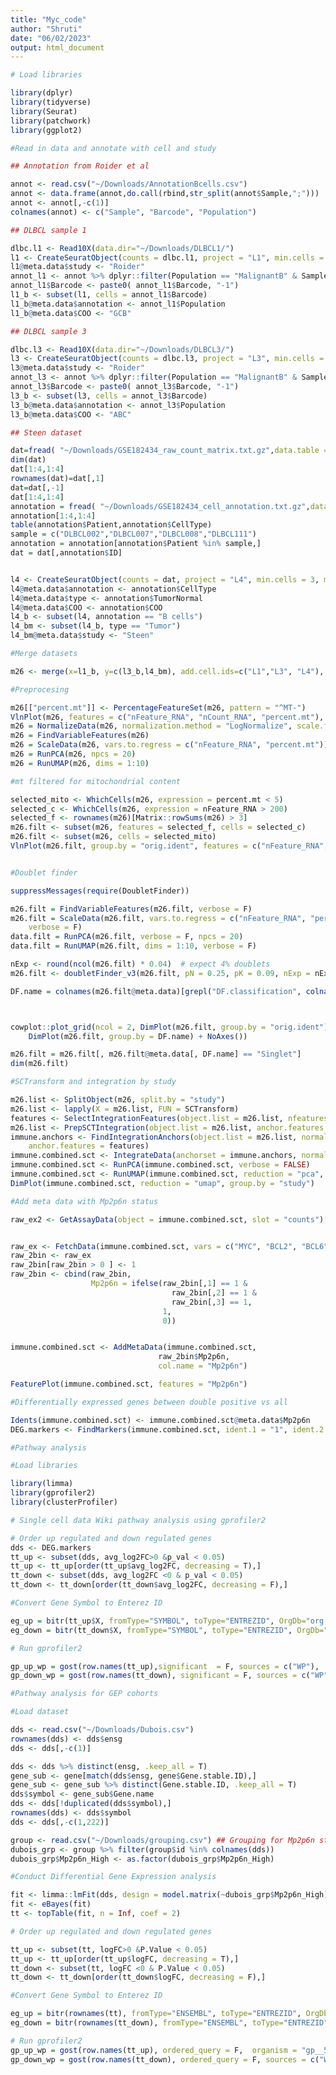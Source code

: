 ```yaml
---
title: "Myc_code"
author: "Shruti"
date: "06/02/2023"
output: html_document
---
```


```r

# Load libraries

library(dplyr)
library(tidyverse)
library(Seurat)
library(patchwork)
library(ggplot2)
```


```r
#Read in data and annotate with cell and study 

## Annotation from Roider et al 

annot <- read.csv("~/Downloads/AnnotationBcells.csv")
annot <- data.frame(annot,do.call(rbind,str_split(annot$Sample,";")))
annot <- annot[,-c(1)]
colnames(annot) <- c("Sample", "Barcode", "Population")

## DLBCL sample 1 

dlbc.l1 <- Read10X(data.dir="~/Downloads/DLBCL1/")
l1 <- CreateSeuratObject(counts = dlbc.l1, project = "L1", min.cells = 3, min.features = 200)
l1@meta.data$study <- "Roider"
annot_l1 <- annot %>% dplyr::filter(Population == "MalignantB" & Sample == "DLBCL1")
annot_l1$Barcode <- paste0( annot_l1$Barcode, "-1")
l1_b <- subset(l1, cells = annot_l1$Barcode)
l1_b@meta.data$annotation <- annot_l1$Population
l1_b@meta.data$COO <- "GCB"

## DLBCL sample 3

dlbc.l3 <- Read10X(data.dir="~/Downloads/DLBCL3/")
l3 <- CreateSeuratObject(counts = dlbc.l3, project = "L3", min.cells = 3, min.features = 200)
l3@meta.data$study <- "Roider"
annot_l3 <- annot %>% dplyr::filter(Population == "MalignantB" & Sample == "DLBCL3")
annot_l3$Barcode <- paste0( annot_l3$Barcode, "-1")
l3_b <- subset(l3, cells = annot_l3$Barcode)
l3_b@meta.data$annotation <- annot_l3$Population
l3_b@meta.data$COO <- "ABC"

## Steen dataset 

dat=fread( "~/Downloads/GSE182434_raw_count_matrix.txt.gz",data.table = F)  
dim(dat) 
dat[1:4,1:4]
rownames(dat)=dat[,1]
dat=dat[,-1]
dat[1:4,1:4] 
annotation = fread( "~/Downloads/GSE182434_cell_annotation.txt.gz",data.table = F)
annotation[1:4,1:4]
table(annotation$Patient,annotation$CellType) 
sample = c("DLBCL002","DLBCL007","DLBCL008","DLBCL111")
annotation = annotation[annotation$Patient %in% sample,]
dat = dat[,annotation$ID]


l4 <- CreateSeuratObject(counts = dat, project = "L4", min.cells = 3, min.features = 200)
l4@meta.data$annotation <- annotation$CellType
l4@meta.data$type <- annotation$TumorNormal
l4@meta.data$COO <- annotation$COO
l4_b <- subset(l4, annotation == "B cells")
l4_bm <- subset(l4_b, type == "Tumor")
l4_bm@meta.data$study <- "Steen"

```

```r
#Merge datasets 

m26 <- merge(x=l1_b, y=c(l3_b,l4_bm), add.cell.ids=c("L1","L3", "L4"), merge.data=T, project="LymphNodes")

```

```r
#Preprocesing

m26[["percent.mt"]] <- PercentageFeatureSet(m26, pattern = "^MT-")
VlnPlot(m26, features = c("nFeature_RNA", "nCount_RNA", "percent.mt"), ncol = 3)
m26 = NormalizeData(m26, normalization.method = "LogNormalize", scale.factor = 10000)
m26 = FindVariableFeatures(m26)
m26 = ScaleData(m26, vars.to.regress = c("nFeature_RNA", "percent.mt"))
m26 = RunPCA(m26, npcs = 20)
m26 = RunUMAP(m26, dims = 1:10)

#mt filtered for mitochondrial content

selected_mito <- WhichCells(m26, expression = percent.mt < 5)
selected_c <- WhichCells(m26, expression = nFeature_RNA > 200)
selected_f <- rownames(m26)[Matrix::rowSums(m26) > 3]
m26.filt <- subset(m26, features = selected_f, cells = selected_c)
m26.filt <- subset(m26, cells = selected_mito)
VlnPlot(m26.filt, group.by = "orig.ident", features = c("nFeature_RNA", "nCount_RNA", "percent.mt"), ncol = 3)


#Doublet finder

suppressMessages(require(DoubletFinder))

m26.filt = FindVariableFeatures(m26.filt, verbose = F)
m26.filt = ScaleData(m26.filt, vars.to.regress = c("nFeature_RNA", "percent.mt"),
    verbose = F)
data.filt = RunPCA(m26.filt, verbose = F, npcs = 20)
data.filt = RunUMAP(m26.filt, dims = 1:10, verbose = F)

nExp <- round(ncol(m26.filt) * 0.04)  # expect 4% doublets
m26.filt <- doubletFinder_v3(m26.filt, pN = 0.25, pK = 0.09, nExp = nExp, PCs = 1:10)

DF.name = colnames(m26.filt@meta.data)[grepl("DF.classification", colnames(m26.filt@meta.data))]



cowplot::plot_grid(ncol = 2, DimPlot(m26.filt, group.by = "orig.ident") + NoAxes(),
    DimPlot(m26.filt, group.by = DF.name) + NoAxes())

m26.filt = m26.filt[, m26.filt@meta.data[, DF.name] == "Singlet"]
dim(m26.filt)

```


```r
#SCTransform and integration by study 

m26.list <- SplitObject(m26, split.by = "study")
m26.list <- lapply(X = m26.list, FUN = SCTransform)
features <- SelectIntegrationFeatures(object.list = m26.list, nfeatures = 2000)
m26.list <- PrepSCTIntegration(object.list = m26.list, anchor.features = features)
immune.anchors <- FindIntegrationAnchors(object.list = m26.list, normalization.method = "SCT",
    anchor.features = features)
immune.combined.sct <- IntegrateData(anchorset = immune.anchors, normalization.method = "SCT")
immune.combined.sct <- RunPCA(immune.combined.sct, verbose = FALSE)
immune.combined.sct <- RunUMAP(immune.combined.sct, reduction = "pca", dims = 1:30)
DimPlot(immune.combined.sct, reduction = "umap", group.by = "study")


```

```r
#Add meta data with Mp2p6n status

raw_ex2 <- GetAssayData(object = immune.combined.sct, slot = "counts")[c("MYC", "BCL2", "BCL6"),]


raw_ex <- FetchData(immune.combined.sct, vars = c("MYC", "BCL2", "BCL6"))
raw_2bin <- raw_ex
raw_2bin[raw_2bin > 0 ] <- 1
raw_2bin <- cbind(raw_2bin,
                  Mp2p6n = ifelse(raw_2bin[,1] == 1 &
                                    raw_2bin[,2] == 1 & 
                                    raw_2bin[,3] == 1,
                                  1,
                                  0))


immune.combined.sct <- AddMetaData(immune.combined.sct,
                                 raw_2bin$Mp2p6n,
                                 col.name = "Mp2p6n") 

FeaturePlot(immune.combined.sct, features = "Mp2p6n")
```

```r
#Differentially expressed genes between double positive vs all 

Idents(immune.combined.sct) <- immune.combined.sct@meta.data$Mp2p6n
DEG.markers <- FindMarkers(immune.combined.sct, ident.1 = "1", ident.2 = "0", logfc.threshold = -Inf, min.pct = -Inf, min.diff.pct = -Inf, test.use = "wilcox")


```

```r
#Pathway analysis 

#Load libraries

library(limma)
library(gprofiler2)
library(clusterProfiler)

# Single cell data Wiki pathway analysis using gprofiler2

# Order up regulated and down regulated genes
dds <- DEG.markers
tt_up <- subset(dds, avg_log2FC>0 &p_val < 0.05)
tt_up <- tt_up[order(tt_up$avg_log2FC, decreasing = T),]
tt_down <- subset(dds, avg_log2FC <0 & p_val < 0.05)
tt_down <- tt_down[order(tt_down$avg_log2FC, decreasing = F),]

#Convert Gene Symbol to Enterez ID

eg_up = bitr(tt_up$X, fromType="SYMBOL", toType="ENTREZID", OrgDb="org.Hs.eg.db")
eg_down = bitr(tt_down$X, fromType="SYMBOL", toType="ENTREZID", OrgDb="org.Hs.eg.db")

# Run gprofiler2

gp_up_wp = gost(row.names(tt_up),significant  = F, sources = c("WP"),  organism = "hsapiens", correction_method = "fdr")
gp_down_wp = gost(row.names(tt_down), significant = F, sources = c("WP"),  organism = "hsapiens", correction_method = "fdr")

```

```r
#Pathway analysis for GEP cohorts 

#Load dataset 

dds <- read.csv("~/Downloads/Dubois.csv") 
rownames(dds) <- dds$ensg 
dds <- dds[,-c(1)]

dds <- dds %>% distinct(ensg, .keep_all = T)
gene_sub <- gene[match(dds$ensg, gene$Gene.stable.ID),]
gene_sub <- gene_sub %>% distinct(Gene.stable.ID, .keep_all = T)
dds$symbol <- gene_sub$Gene.name
dds <- dds[!duplicated(dds$symbol),]
rownames(dds) <- dds$symbol
dds <- dds[,-c(1,222)]

group <- read.csv("~/Downloads/grouping.csv") ## Grouping for Mp2p6n status 
dubois_grp <- group %>% filter(group$id %in% colnames(dds))
dubois_grp$Mp2p6n_High <- as.factor(dubois_grp$Mp2p6n_High)

#Conduct Differential Gene Expression analysis

fit <- limma::lmFit(dds, design = model.matrix(~dubois_grp$Mp2p6n_High))
fit <- eBayes(fit)
tt <- topTable(fit, n = Inf, coef = 2)

# Order up regulated and down regulated genes

tt_up <- subset(tt, logFC>0 &P.Value < 0.05)
tt_up <- tt_up[order(tt_up$logFC, decreasing = T),]
tt_down <- subset(tt, logFC <0 & P.Value < 0.05)
tt_down <- tt_down[order(tt_down$logFC, decreasing = F),]

#Convert Gene Symbol to Enterez ID 

eg_up = bitr(rownames(tt), fromType="ENSEMBL", toType="ENTREZID", OrgDb="org.Hs.eg.db")
eg_down = bitr(rownames(tt_down), fromType="ENSEMBL", toType="ENTREZID", OrgDb="org.Hs.eg.db")

# Run gprofiler2
gp_up_wp = gost(row.names(tt_up), ordered_query = F,  organism = "gp__5FcD_OtD5_Ig0", correction_method = "fdr", significant = F)
gp_down_wp = gost(row.names(tt_down), ordered_query = F, sources = c("WP"),  organism = "hsapiens", correction_method = "fdr", significant = F)

```

